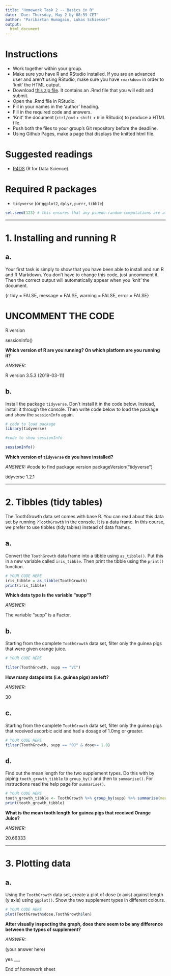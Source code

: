 ---
title: "Homework Task 2 -- Basics in R"
date: 'Due: Thursday, May 2 by 08:59 CET'
author: "Paribartan Humagain, Lukas Schiesser"
output:
  html_document
---

# Instructions
* Work together within your group.
* Make sure you have R and RStudio installed. If you are an advanced user and aren't using RStudio, make sure you have `rmarkdown` in order to 'knit' the HTML output.
* Download [this zip file](https://michael-franke.github.io/XPLab_2019/homework/XPLab_2019_HW2.zip). It contains an .Rmd file that you will edit and submit.
* Open the .Rmd file in RStudio.
* Fill in your names in the 'author' heading.
* Fill in the required code and answers.
* 'Knit' the document (`ctrl/cmd` + `shift` + `K` in RStudio) to produce a HTML file.
* Push both the files to your group's Git repository before the deadline.
* Using Github Pages, make a page that displays the knitted html file.

# Suggested readings
* [R4DS](http://r4ds.had.co.nz/) (R for Data Science).

# Required R packages
* `tidyverse` (or `ggplot2`, `dplyr`, `purrr`, `tibble`)

```{r}
set.seed(123) # this ensures that any psuedo-random computations are always the same
```

___

# 1. Installing and running R

a.
---

Your first task is simply to show that you have been able to install
and run R and R Markdown.  You don't have to change this code, just
uncomment it. Then the correct output will automatically appear when
you 'knit' the document.


{r tidy = FALSE, message = FALSE, warning = FALSE, error = FALSE}

# UNCOMMENT THE CODE

R.version

sessionInfo()



**Which version of R are you running? On which platform are you running it?**

*ANSWER:*

R version 3.5.3 (2019-03-11)


b.
---

Install the package `tidyverse`. Don't install it in the code
below. Instead, install it through the console. Then write code below
to load the package and show the `sessionInfo` again.


```{r tidy = FALSE, message = TRUE, warning = TRUE, error = FALSE}

# code to load package
library(tidyverse)

#code to show sessionInfo

sessionInfo()
````

**Which version of `tidyverse` do you have installed?**

*ANSWER:*
#code to find package version
packageVersion("tidyverse")

tidyverse 1.2.1


___

# 2. Tibbles (tidy tables)


The ToothGrowth data set comes with base R. You can read about this data set
by running `?ToothGrowth` in the console. It is a data frame. In this
course, we prefer to use tibbles (tidy tables) instead of data frames.

a.
---

Convert the `ToothGrowth` data frame into a tibble using `as_tibble()`. Put
this in a new variable called `iris_tibble`. Then print the tibble
using the `print()` function.

````{r tidy = FALSE, message = FALSE, warning = FALSE, error = FALSE}
# YOUR CODE HERE
iris_tibble = as_tibble(ToothGrowth)
print(iris_tibble)
````




**Which data type is the variable "supp"?**

*ANSWER:*

The variable "supp" is a Factor.


b.
---

Starting from the complete `ToothGrowth` data set, filter only the guinea pigs
that were given orange juice.

```{r tidy = FALSE, message = FALSE, warning = FALSE, error = FALSE}

# YOUR CODE HERE

filter(ToothGrowth, supp == "VC")
```

**How many datapoints (i.e. guinea pigs) are left?**

*ANSWER:*

30


c.
---

Starting from the complete `ToothGrowth` data set, filter only the guinea pigs
that received ascorbic acid and had a dosage of 1.0mg or greater.

```{r tidy = FALSE, message = FALSE, warning = FALSE, error = FALSE}

# YOUR CODE HERE
filter(ToothGrowth, supp == "OJ" & dose>= 1.0)


```



d.
---

Find out the mean length for the two supplement types. Do this with by
piping `tooth_growth_tibble` to `group_by()` and then to `summarise()`.  For
instructions read the help page for `summarise()`.

```{r tidy = FALSE, message = FALSE, warning = FALSE, error = FALSE}

# YOUR CODE HERE
tooth_growth_tibble <- ToothGrowth %>% group_by(supp) %>% summarise(mean_len = mean(len))
print(tooth_growth_tibble)
```


**What is the mean tooth length for guinea pigs that received Orange Juice?**

*ANSWER:*

20.66333	


___

# 3. Plotting data


a.
---

Using the `ToothGrowth` data set, create a plot of dose (x
axis) against length (y axis) using `ggplot()`. Show the two
supplement types in different colours.

```{r tidy = FALSE, message = FALSE, warning = FALSE, error = FALSE}

# YOUR CODE HERE
plot(ToothGrowth$dose,ToothGrowth$len)

```


**After visually inspecting the graph, does there seem to be any difference between the types of supplement?**

*ANSWER:*

(your answer here)

yes
___

End of homework sheet
